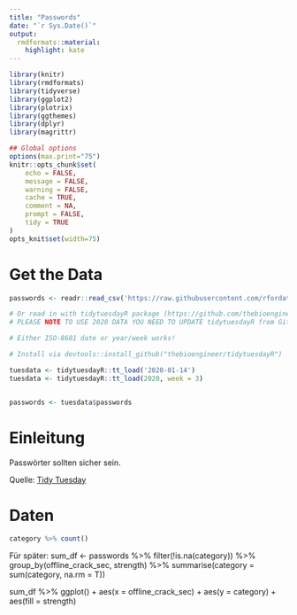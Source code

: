 ```yaml
---
title: "Passwords"
date: "`r Sys.Date()`"
output:
  rmdformats::material:
    highlight: kate
---
```



```r
library(knitr)
library(rmdformats)
library(tidyverse)
library(ggplot2)
library(plotrix)
library(ggthemes)
library(dplyr)
library(magrittr)

## Global options
options(max.print="75")
knitr::opts_chunk$set(
	echo = FALSE,
	message = FALSE,
	warning = FALSE,
	cache = TRUE,
	comment = NA,
	prompt = FALSE,
	tidy = TRUE
)
opts_knit$set(width=75)

```

# Get the Data
```r
passwords <- readr::read_csv('https://raw.githubusercontent.com/rfordatascience/tidytuesday/master/data/2020/2020-01-14/passwords.csv')

# Or read in with tidytuesdayR package (https://github.com/thebioengineer/tidytuesdayR)
# PLEASE NOTE TO USE 2020 DATA YOU NEED TO UPDATE tidytuesdayR from GitHub

# Either ISO-8601 date or year/week works!

# Install via devtools::install_github("thebioengineer/tidytuesdayR")

tuesdata <- tidytuesdayR::tt_load('2020-01-14') 
tuesdata <- tidytuesdayR::tt_load(2020, week = 3)


passwords <- tuesdata$passwords
```

# Einleitung
Passwörter sollten sicher sein.

Quelle: [Tidy Tuesday](https://github.com/rfordatascience/tidytuesday/blob/master/data/2020/2020-05-26/readme.md)

# Daten
```r
category %>% count()

```
  Für später:
  sum_df <- passwords %>%
filter(!is.na(category)) %>%
group_by(offline_crack_sec, strength) %>%
  summarise(category = sum(category, na.rm = T))

sum_df %>% ggplot() +
  aes(x = offline_crack_sec) +
  aes(y = category) +
  aes(fill = strength)